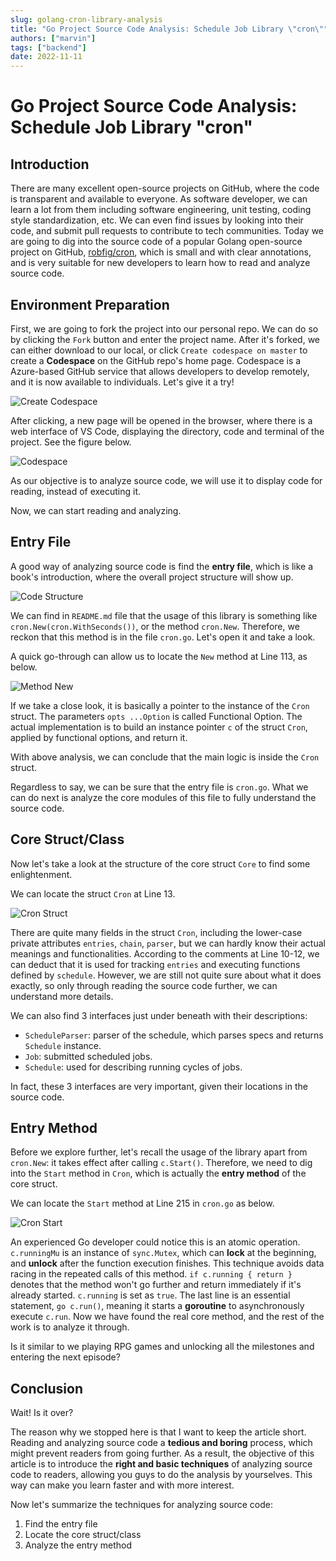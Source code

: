 ```yaml
---
slug: golang-cron-library-analysis
title: "Go Project Source Code Analysis: Schedule Job Library \"cron\""
authors: ["marvin"]
tags: ["backend"]
date: 2022-11-11
---
```




# Go Project Source Code Analysis: Schedule Job Library "cron"

## Introduction

There are many excellent open-source projects on GitHub, where the code is transparent and available to everyone. As software developer, we can learn a lot from them including software engineering, unit testing, coding style standardization, etc. We can even find issues by looking into their code, and submit pull requests to contribute to tech communities. Today we are going to dig into the source code of a popular Golang open-source project on GitHub, [robfig/cron](https://github.com/robfig/cron), which is small and with clear annotations, and is very suitable for new developers to learn how to read and analyze source code.

## Environment Preparation

First, we are going to fork the project into our personal repo. We can do so by clicking the `Fork` button and enter the project name. After it's forked, we can either download to our local, or click `Create codespace on master` to create a **Codespace** on the GitHub repo's home page. Codespace is a Azure-based GitHub service that allows developers to develop remotely, and it is now available to individuals. Let's give it a try!

![Create Codespace](https://tva1.sinaimg.cn/large/008vxvgGly1h81k5lxvfij30bh0awjrq.jpg)

After clicking, a new page will be opened in the browser, where there is a web interface of VS Code, displaying the directory, code and terminal of the project. See the figure below.

<!--truncate-->

![Codespace](https://tva1.sinaimg.cn/large/008vxvgGly1h81kb1qrcfj31fz0u0jxk.jpg)

As our objective is to analyze source code, we will use it to display code for reading, instead of executing it.

Now, we can start reading and analyzing.

## Entry File

A good way of analyzing source code is find the **entry file**, which is like a book's introduction, where the overall project structure will show up.

![Code Structure](https://tva1.sinaimg.cn/large/008vxvgGly1h81kaj34kpj307u0ccjrm.jpg)

We can find in `README.md` file that the usage of this library is something like `cron.New(cron.WithSeconds())`, or the method `cron.New`. Therefore, we reckon that this method is in the file `cron.go`. Let's open it and take a look.

A quick go-through can allow us to locate the `New` method at Line 113, as below.

![Method New](https://tva1.sinaimg.cn/large/008vxvgGly1h81khai90uj31lk0u0dkf.jpg)

If we take a close look, it is basically a pointer to the instance of the `Cron` struct. The parameters `opts ...Option` is called Functional Option. The actual implementation is to build an instance pointer `c` of the struct `Cron`, applied by functional options, and return it. 

With above analysis, we can conclude that the main logic is inside the `Cron` struct.

Regardless to say, we can be sure that the entry file is `cron.go`. What we can do next is analyze the core modules of this file to fully understand the source code.

## Core Struct/Class

Now let's take a look at the structure of the core struct `Core` to find some enlightenment. 

We can locate the struct `Cron` at Line 13. 

![Cron Struct](https://tva1.sinaimg.cn/large/008vxvgGly1h81kol3ykqj30vp0u00w1.jpg)

There are quite many fields in the struct `Cron`, including the lower-case private attributes `entries`, `chain`, `parser`, but we can hardly know their actual meanings and functionalities. According to the comments at Line 10-12, we can deduct that it is used for tracking `entries` and executing functions defined by `schedule`. However, we are still not quite sure about what it does exactly, so only through reading the source code further, we can understand more details.

We can also find 3 interfaces just under beneath with their descriptions:

- `ScheduleParser`: parser of the schedule, which parses specs and returns `Schedule` instance.
- `Job`: submitted scheduled jobs.
- `Schedule`: used for describing running cycles of jobs.

In fact, these 3 interfaces are very important, given their locations in the source code.

## Entry Method

Before we explore further, let's recall the usage of the library apart from `cron.New`: it takes effect after calling `c.Start()`. Therefore, we need to dig into the `Start` method in `Cron`, which is actually the **entry method** of the core struct. 

We can locate the `Start` method at Line 215 in `cron.go` as below.

![Cron Start](https://tva1.sinaimg.cn/large/008vxvgGly1h81l3c6nxwj310o0ammy3.jpg)

An experienced Go developer could notice this is an atomic operation. `c.runningMu` is an instance of `sync.Mutex`, which can **lock** at the beginning, and **unlock** after the function execution finishes. This technique avoids data racing in the repeated calls of this method. `if c.running { return }` denotes that the method won't go further and return immediately if it's already started. `c.running` is set as `true`. The last line is an essential statement, `go c.run()`, meaning it starts a **goroutine** to asynchronously execute `c.run`. Now we have found the real core method, and the rest of the work is to analyze it through. 

Is it similar to we playing RPG games and unlocking all the milestones and entering the next episode?

## Conclusion

Wait! Is it over?

The reason why we stopped here is that I want to keep the article short. Reading and analyzing source code a **tedious and boring** process, which might prevent readers from going further. As a result, the objective of this article is to introduce the **right and basic techniques** of analyzing source code to readers, allowing you guys to do the analysis by yourselves. This way can make you learn faster and with more interest. 

Now let's summarize the techniques for analyzing source code:

1. Find the entry file
2. Locate the core struct/class
3. Analyze the entry method
